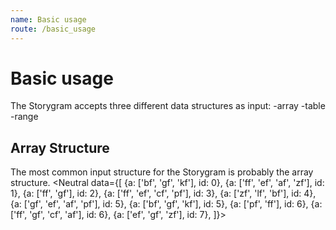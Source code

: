 ```yaml
---
name: Basic usage
route: /basic_usage
---
```


# Basic usage

The Storygram accepts three different data structures as input:
-array
-table
-range

## Array Structure

The most common input structure for the Storygram is probably the array structure. 
<Playground>
  <Neutral data={[
    {a: ['bf', 'gf', 'kf'], id: 0},
    {a: ['ff', 'ef', 'af', 'zf'], id: 1},
    {a: ['ff', 'gf'], id: 2},
    {a: ['ff', 'ef', 'cf', 'pf'], id: 3},
    {a: ['zf', 'lf', 'bf'], id: 4},
    {a: ['gf', 'ef', 'af', 'pf'], id: 5},
    {a: ['bf', 'gf', 'kf'], id: 5},
    {a: ['pf', 'ff'], id: 6},
    {a: ['ff', 'gf', 'cf', 'af'], id: 6},
    {a: ['ef', 'gf', 'zf'], id: 7},
  ]}>
    </Neutral>
</Playground>
